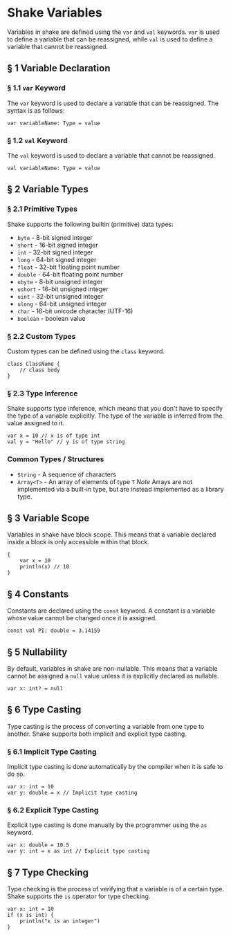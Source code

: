 # Shake Variables

Variables in shake are defined using the `var` and `val` keywords.
`var` is used to define a variable that can be reassigned,
while `val` is used to define a variable that cannot be reassigned.

## § 1 Variable Declaration

### § 1.1 `var` Keyword

The `var` keyword is used to declare a variable that can be reassigned.
The syntax is as follows:

```shake
var variableName: Type = value
```

### § 1.2 `val` Keyword

The `val` keyword is used to declare a variable that cannot be reassigned.

```shake
val variableName: Type = value
```

## § 2 Variable Types

### § 2.1 Primitive Types

Shake supports the following builtin (primitive) data types:

- `byte` - 8-bit signed integer
- `short` - 16-bit signed integer
- `int` - 32-bit signed integer
- `long` - 64-bit signed integer
- `float` - 32-bit floating point number
- `double` - 64-bit floating point number
- `ubyte` - 8-bit unsigned integer
- `ushort` - 16-bit unsigned integer
- `uint` - 32-bit unsigned integer
- `ulong` - 64-bit unsigned integer
- `char` - 16-bit unicode character (UTF-16)
- `boolean` - boolean value

### § 2.2 Custom Types

Custom types can be defined using the `class` keyword.

```shake
class ClassName {
    // class body
}
```

### § 2.3 Type Inference

Shake supports type inference, which means that you don't have to specify the type of a variable explicitly.
The type of the variable is inferred from the value assigned to it.

```shake
var x = 10 // x is of type int
val y = "Hello" // y is of type string
```

### Common Types / Structures

- `String` - A sequence of characters
- `Array<T>` - An array of elements of type `T`
  _Note_ Arrays are not implemented via a built-in type, but are instead implemented as a library type.

## § 3 Variable Scope

Variables in shake have block scope.
This means that a variable declared inside a block is only accessible within that block.

```shake
{
    var x = 10
    println(x) // 10
}
```

## § 4 Constants

Constants are declared using the `const` keyword.
A constant is a variable whose value cannot be changed once it is assigned.

```shake
const val PI: double = 3.14159
```

## § 5 Nullability

By default, variables in shake are non-nullable.
This means that a variable cannot be assigned a `null` value unless it is explicitly declared as nullable.

```shake
var x: int? = null
```

## § 6 Type Casting

Type casting is the process of converting a variable from one type to another.
Shake supports both implicit and explicit type casting.

### § 6.1 Implicit Type Casting

Implicit type casting is done automatically by the compiler when it is safe to do so.

```shake
var x: int = 10
var y: double = x // Implicit type casting
```

### § 6.2 Explicit Type Casting

Explicit type casting is done manually by the programmer using the `as` keyword.

```shake
var x: double = 10.5
var y: int = x as int // Explicit type casting
```

## § 7 Type Checking

Type checking is the process of verifying that a variable is of a certain type.
Shake supports the `is` operator for type checking.

```shake
var x: int = 10
if (x is int) {
    println("x is an integer")
}
```
